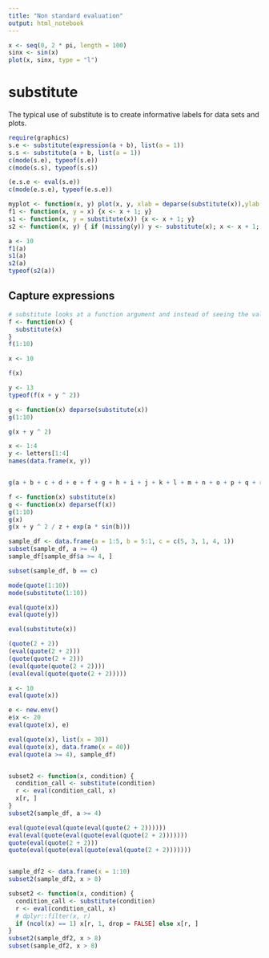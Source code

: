 ```yaml
---
title: "Non standard evaluation"
output: html_notebook
---
```


```r
x <- seq(0, 2 * pi, length = 100)
sinx <- sin(x)
plot(x, sinx, type = "l")

```


# substitute
The typical use of substitute is to create informative labels for data sets and plots.
```r
require(graphics)
s.e <- substitute(expression(a + b), list(a = 1))
s.s <- substitute(a + b, list(a = 1))
c(mode(s.e), typeof(s.e))
c(mode(s.s), typeof(s.s))

(e.s.e <- eval(s.e))
c(mode(e.s.e), typeof(e.s.e))

myplot <- function(x, y) plot(x, y, xlab = deparse(substitute(x)),ylab = deparse(substitute(y)))
f1 <- function(x, y = x) {x <- x + 1; y}
s1 <- function(x, y = substitute(x)) {x <- x + 1; y}
s2 <- function(x, y) { if (missing(y)) y <- substitute(x); x <- x + 1; y}

a <- 10
f1(a)
s1(a)
s2(a)
typeof(s2(a))
```

## Capture expressions
```r
# substitute looks at a function argument and instead of seeing the value, it sees the code used to compute the value.
f <- function(x) {
  substitute(x)
}
f(1:10)

x <- 10

f(x)

y <- 13
typeof(f(x + y ^ 2))

g <- function(x) deparse(substitute(x))
g(1:10)

g(x + y ^ 2)

x <- 1:4
y <- letters[1:4]
names(data.frame(x, y))


g(a + b + c + d + e + f + g + h + i + j + k + l + m + n + o + p + q + r + s + t + u + v + w + x + y + z)

f <- function(x) substitute(x)
g <- function(x) deparse(f(x))
g(1:10)
g(x)
g(x + y ^ 2 / z + exp(a * sin(b)))
```
```r
sample_df <- data.frame(a = 1:5, b = 5:1, c = c(5, 3, 1, 4, 1))
subset(sample_df, a >= 4)
sample_df[sample_df$a >= 4, ]

subset(sample_df, b == c)

mode(quote(1:10))
mode(substitute(1:10))

eval(quote(x))
eval(quote(y))

eval(substitute(x))

(quote(2 + 2))
(eval(quote(2 + 2)))
(quote(quote(2 + 2)))
(eval(quote(quote(2 + 2))))
(eval(eval(quote(quote(2 + 2)))))

x <- 10
eval(quote(x))

e <- new.env()
e$x <- 20
eval(quote(x), e)

eval(quote(x), list(x = 30))
eval(quote(x), data.frame(x = 40))
eval(quote(a >= 4), sample_df)


subset2 <- function(x, condition) {
  condition_call <- substitute(condition)
  r <- eval(condition_call, x)
  x[r, ]
}
subset2(sample_df, a >= 4)

eval(quote(eval(quote(eval(quote(2 + 2))))))
eval(eval(quote(eval(quote(eval(quote(2 + 2)))))))
quote(eval(quote(2 + 2)))
quote(eval(quote(eval(quote(eval(quote(2 + 2)))))))


sample_df2 <- data.frame(x = 1:10)
subset2(sample_df2, x > 8)

subset2 <- function(x, condition) {
  condition_call <- substitute(condition)
  r <- eval(condition_call, x)
  # dplyr::filter(x, r)
  if (ncol(x) == 1) x[r, 1, drop = FALSE] else x[r, ]
}
subset2(sample_df2, x > 8)
subset(sample_df2, x > 8)
```

